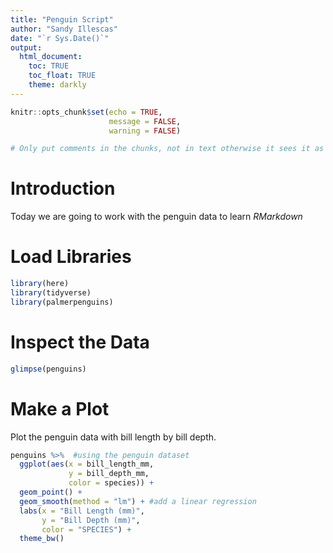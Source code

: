 ```yaml
---
title: "Penguin Script"
author: "Sandy Illescas"
date: "`r Sys.Date()`"
output: 
  html_document:
    toc: TRUE
    toc_float: TRUE
    theme: darkly
---
```


```r
knitr::opts_chunk$set(echo = TRUE,
                      message = FALSE,
                      warning = FALSE)

# Only put comments in the chunks, not in text otherwise it sees it as a header, such as below.
```

# Introduction

Today we are going to work with the penguin data to learn *RMarkdown*

# Load Libraries
```r
library(here)
library(tidyverse)
library(palmerpenguins)
```

# Inspect the Data
```r
glimpse(penguins)
```

# Make a Plot  

Plot the penguin data with bill length by bill depth.
```r
penguins %>%  #using the penguin dataset
  ggplot(aes(x = bill_length_mm,
             y = bill_depth_mm,
             color = species)) +
  geom_point() +
  geom_smooth(method = "lm") + #add a linear regression
  labs(x = "Bill Length (mm)", 
       y = "Bill Depth (mm)", 
       color = "SPECIES") +
  theme_bw()
```


```r

```


